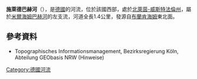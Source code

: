 {{Onesource|time=2020-08-13T04:47:19+00:00}}
{{Coord|50|26|57.99|N|6|41|23.96|E|display=title}}

'''施萊德巴赫河'''（{{lang-de|Schleidbach}}），是[[德國|德國]]的河流，位於該國西部，處於[[北萊茵-威斯特法倫州|北萊茵-威斯特法倫州]]，屬於[[米爾海姆巴赫河|米爾海姆巴赫河]]的左支流，河道全長1.4公里，發源自[[布蘭肯海姆|布蘭肯海姆]]東北面。

==參考資料==
* Topographisches Informationsmanagement, Bezirksregierung Köln, Abteilung GEObasis NRW (Hinweise)

{{Germany-geo-stub}}
[[Category:德國河流|Category:德國河流]]